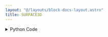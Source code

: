 ```yaml
---
layout: "@/layouts/block-docs-layout.astro"
title: SURFACE3D
---
```



<PythonDocsDisplay docstring={docstring} />

<details>
<summary>Python Code</summary>
```python
import plotly.graph_objects as go  # type:ignore
from flojoy import Plotly, OrderedTriple, DataFrame, flojoy, Surface, Matrix
from nodes.VISUALIZERS.template import plot_layout
import numpy as np


@flojoy
def SURFACE3D(default: OrderedTriple | DataFrame | Surface | Matrix) -> Plotly:
    """The SURFACE3D node creates a Plotly 3D Surface visualization for a given input DataContainer.

    Inputs
    ------
    default : OrderedTriple|DataFrame|Surface|Matrix
        the DataContainer to be visualized

    Returns
    -------
    Plotly
        the DataContainer containing the Plotly 3D Surface visualization

    """

    layout = plot_layout(title="SURFACE3D")

    match default:
        case OrderedTriple():
            x = np.unique(default.x)
            y = np.unique(default.y)

            z_size = len(x) * len(y)

            # Truncate or pad the z array to match the desired size
            if z_size > len(default.z):
                z = np.pad(
                    default.z, (0, z_size - len(default.z)), mode="constant"
                ).reshape(len(y), len(x))
            else:
                z = default.z[:z_size].reshape(len(y), len(x))

            X, Y = np.meshgrid(x, y)
            if z.ndim < 2:
                num_columns = len(z) // 2
                z = np.reshape(z, (2, num_columns))
            fig = go.Figure(
                data=[go.Surface(x=X, y=Y, z=z)],
                layout=layout,
            )
        case Surface():
            x = default.x
            y = default.y
            z = default.z
            fig = go.Figure(data=[go.Surface(x=x, y=y, z=z)], layout=layout)
        case Matrix():
            m = default.m
            if m.ndim < 2:
                num_columns = len(m) // 2
                m = np.reshape(m, (2, num_columns))
            fig = go.Figure(data=[go.Surface(z=m)], layout=layout)
        case DataFrame():
            df = default.m
            fig = go.Figure(data=[go.Surface(z=df.values)], layout=layout)

    return Plotly(fig=fig)

```
[Find this Flojoy Block on GitHub](https://github.com/flojoy-ai/blocks/blob/main/blocks/VISUALIZERS/PLOTLY/SURFACE3D/SURFACE3D.py)
</details>


## Example
